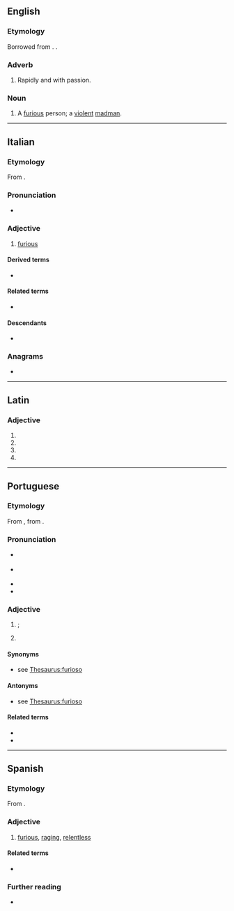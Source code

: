 ==English==

===Etymology===
Borrowed from {{bor|en|it|-}}. {{doublet|en|furious}}.

===Adverb===
{{en-adv|-}}

# {{lb|en|music}} Rapidly and with passion.

===Noun===
{{en-noun}}

# {{lb|en|obsolete}} A [[furious]] person; a [[violent]] [[madman]].

----

==Italian==

===Etymology===
From {{der|it|la|furiōsus}}.

===Pronunciation===
* {{it-IPA|furióso|#furió[s]o}}

===Adjective===
{{it-adj}}

# [[furious]]

====Derived terms====
* {{l|it|furiosamente}}

====Related terms====
* {{l|it|furia}}

====Descendants====
* {{desc|el|φουριόζος|t=hasty|bor=1}}

===Anagrams===
* {{anagrams|it|a=fioorsu|fusorio|ofisuro}}

{{C|it|Emotions}}

----

==Latin==

===Adjective===
{{la-adj-form|furiōsō}}

# {{inflection of|la|furiōsus||dat|m|s}}
# {{inflection of|la|furiōsus||dat|n|s}}
# {{inflection of|la|furiōsus||abl|m|s}}
# {{inflection of|la|furiōsus||abl|n|s}}

----

==Portuguese==

===Etymology===
From {{der|pt|la|furiōsus|t=furious}}, from {{m|la|furia|t=rage}}.

===Pronunciation===
* {{a|Brazil|Portugal}} {{IPA|pt|/fu.ɾi.ˈo.zu/|/fu.ˈɾjo.zu/}}
* {{a|South Brazil}} {{IPA|pt|/fu.ɾi.ˈo.zo/|/fu.ˈɾjo.zo/}}
* {{hyphenation|pt|fu|ri|o|so}}
* {{rhymes|pt|ozu}}

===Adjective===
{{pt-adj|furios|o}}

# {{l|en|furious}}; {{l|en|enraged}}
# {{l|en|furious}} {{gloss|moving or occurring with violence}}
#: {{ux|pt|Vento '''furioso'''.|inline=1|'''Furious''' wind.}}
#: {{syn|pt|violento}}
#: {{ant|pt|calmo}}

====Synonyms====
* {{sense|enraged}} see [[WS:furioso#Synonyms|Thesaurus:furioso]]

====Antonyms====
* {{sense|enraged}} see [[WS:furioso#Antonyms|Thesaurus:furioso]]

====Related terms====
* {{l|pt|enfurecer}}
* {{l|pt|fúria}}

{{cln|pt|words suffixed with -oso}}

----

==Spanish==

===Etymology===
From {{der|es|la|furiōsus}}.

===Adjective===
{{es-adj}}

# [[furious]], [[raging]], [[relentless]]

====Related terms====
* {{l|es|furia}}

===Further reading===
* {{R:DRAE}}